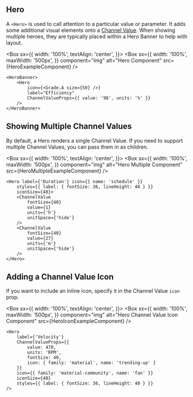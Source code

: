 
## Hero

A `<Hero>` is used to call attention to a particular value or parameter. It adds some additional visual elements onto a [Channel Value](/components/channel-value/examples). When showing multiple heroes, they are typically placed within a Hero Banner to help with layout.

<Box
  sx={{
    width: '100%',
    textAlign: 'center',
  }}>
  <Box
    sx={{
      width: '100%',
      maxWidth: '500px',
    }}
    component="img"
    alt="Hero Component"
    src={HeroExampleComponent}
  />
</Box>

```
<HeroBanner>
    <Hero
        icon={<Grade.A size={50} />}
        label="Efficiency"
        ChannelValueProps={{ value: '98', units: '%' }}
    />
</HeroBanner>
```

## Showing Multiple Channel Values

By default, a Hero renders a single Channel Value. If you need to support multiple Channel Values, you can pass them in as children.

<Box
  sx={{
    width: '100%',
    textAlign: 'center',
  }}>
  <Box
    sx={{
      width: '100%',
      maxWidth: '500px',
    }}
    component="img"
    alt="Hero Multiple Component"
    src={HeroMultipleExampleComponent}
  />
</Box>

```
<Hero label={'Duration'} icon={{ name: 'schedule' }}
    styles={{ label: { fontSize: 36, lineHeight: 40 } }}
    iconSize={48}>
    <ChannelValue
        fontSize={40}
        value={1}
        units={'h'}
        unitSpace={'hide'}
    />
    <ChannelValue
        fontSize={40}
        value={27}
        units={'m'}
        unitSpace={'hide'}
    />
</Hero>
```

## Adding a Channel Value Icon

If you want to include an inline icon, specify it in the Channel Value `icon` prop.

<Box
  sx={{
    width: '100%',
    textAlign: 'center',
  }}>
  <Box
    sx={{
      width: '100%',
      maxWidth: '500px',
    }}
    component="img"
    alt="Hero Channel Value Icon Component"
    src={HeroIconExampleComponent}
  />
</Box>

```
<Hero
    label={'Velocity'}
    ChannelValueProps={{
        value: 470,
        units: 'RPM',
        fontSize: 40,
        icon: { family: 'material', name: 'trending-up' }
    }}
    icon={{ family: 'material-community', name: 'fan' }}
    iconSize={48}
    styles={{ label: { fontSize: 36, lineHeight: 40 } }}
/>
```
